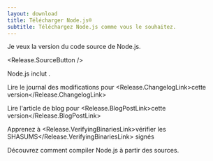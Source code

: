 ```yaml
---
layout: download
title: Télécharger Node.js®
subtitle: Téléchargez Node.js comme vous le souhaitez.
---
```


<section>
Je veux la version <Release.VersionDropdown /> du code source de Node.js.

<Release.SourceButton />
</section>

<section>
Node.js inclut <Release.NpmLink />.

Lire le journal des modifications pour <Release.ChangelogLink>cette version</Release.ChangelogLink>

Lire l'article de blog pour <Release.BlogPostLink>cette version</Release.BlogPostLink>

Apprenez à <Release.VerifyingBinariesLink>vérifier les SHASUMS</Release.VerifyingBinariesLink> signés

Découvrez comment <LinkWithIcon href="https://github.com/nodejs/node/blob/main/BUILDING.md#building-nodejs-on-supported-platforms">compiler Node.js</LinkWithIcon> à partir des sources.

</section>
